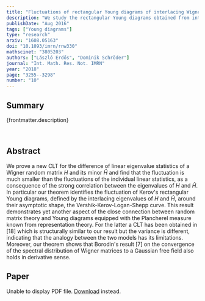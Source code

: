 ```yaml
---
title: "Fluctuations of rectangular Young diagrams of interlacing Wigner eigenvalues"
description: "We study the rectangular Young diagrams obtained from interlacing eigenvalues and show that the limiting shape is given by the well known Vershik-Kerov-Logan-Shepp curve."
publishDate: "Aug 2016"
tags: ["Young diagrams"]
type: "research"
arxiv: "1608.05163"
doi: "10.1093/imrn/rnw330"
mathscinet: "3805203"
authors: ["László Erdős", "Dominik Schröder"]
journal: "Int. Math. Res. Not. IMRN"
year: "2018"
page: "3255--3298"
number: "10"
---
```



## Summary

{frontmatter.description}

<br />

## Abstract

We prove a new CLT for the difference of linear eigenvalue statistics of a Wigner random matrix $H$ and its minor $\hat H$ and find that the fluctuation is much smaller than the fluctuations of the individual linear statistics, as a consequence of the strong correlation between the eigenvalues of $H$ and $\hat H$. In particular our theorem identifies the fluctuation of Kerov's rectangular Young diagrams, defined by the interlacing eigenvalues of $H$ and $\hat H$, around their asymptotic shape, the Vershik-Kerov-Logan-Shepp curve. This result demonstrates yet another aspect of the close connection between random matrix theory and Young diagrams equipped with the Plancherel measure known from representation theory. For the latter a CLT has been obtained in [18] which is structurally similar to our result but the variance is different, indicating that the analogy between the two models has its limitations. Moreover, our theorem shows that Borodin's result [7] on the convergence of the spectral distribution of Wigner matrices to a Gaussian free field also holds in derivative sense.

## Paper

<object data={paper} type="application/pdf" width="100%" height="800px">
	<p>
		Unable to display PDF file.
		<a href={`https://arxiv.com/pdf/${frontmatter.arxiv}.pdf`}>Download</a>
		instead.
	</p>
</object>
